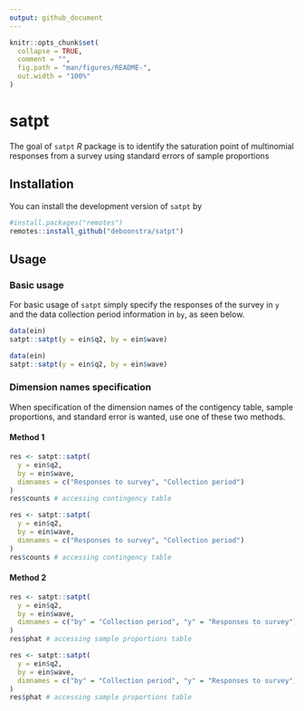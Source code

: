 ```yaml
---
output: github_document
---
```


<!-- README.md is generated from README.Rmd. Please edit that file -->

```r
knitr::opts_chunk$set(
  collapse = TRUE,
  comment = "",
  fig.path = "man/figures/README-",
  out.width = "100%"
)
```

# satpt

<!-- badges: start -->
<!-- badges: end -->

The goal of `satpt` *R* package is to identify the saturation point of multinomial responses from a survey using standard errors of sample proportions

## Installation

You can install the development version of `satpt` by

```r
#install.packages("remotes")
remotes::install_github("deboonstra/satpt")
```

## Usage

### Basic usage
For basic usage of `satpt` simply specify the responses of the survey in `y` and the data collection period information in `by`, as seen below. 
```r
data(ein)
satpt::satpt(y = ein$q2, by = ein$wave)
```

```r
data(ein)
satpt::satpt(y = ein$q2, by = ein$wave)
```

### Dimension names specification
When specification of the dimension names of the contigency table, sample proportions, and standard error is wanted, use one of these two methods.

#### Method 1
```r
res <- satpt::satpt(
  y = ein$q2,
  by = ein$wave,
  dimnames = c("Responses to survey", "Collection period")
)
res$counts # accessing contingency table
```

```r
res <- satpt::satpt(
  y = ein$q2,
  by = ein$wave,
  dimnames = c("Responses to survey", "Collection period")
)
res$counts # accessing contingency table
```

#### Method 2
```r
res <- satpt::satpt(
  y = ein$q2,
  by = ein$wave,
  dimnames = c("by" = "Collection period", "y" = "Responses to survey")
)
res$phat # accessing sample proportions table
```

```r
res <- satpt::satpt(
  y = ein$q2,
  by = ein$wave,
  dimnames = c("by" = "Collection period", "y" = "Responses to survey")
)
res$phat # accessing sample proportions table
```